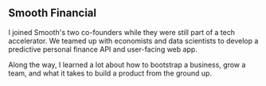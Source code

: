 <Theme
  text="#29904f"
  links="#29904f"
  matte="#fcfaf8"
  matte-pop="#fcfaf8"
  matte-hover="#fcfaf8"
/>

<h2>
  Smooth Financial
</h2>

I joined Smooth's two co-founders while they were still part of a tech accelerator. We teamed up with economists and data scientists to develop a predictive personal finance API and user-facing web app. 

Along the way, I learned a lot about how to bootstrap a business, grow a team, and what it takes to build a product from the ground up.
